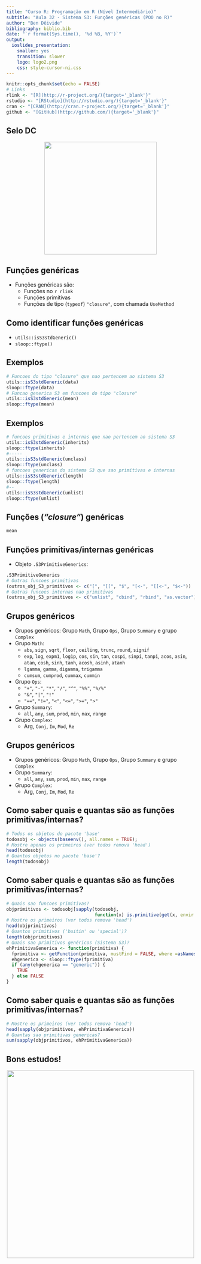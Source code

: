 ```yaml
---
title: "Curso R: Programação em R (Nível Intermediário)"
subtitle: "Aula 32 - Sistema S3: Funções genéricas (POO no R)"
author: "Ben Dêivide"
bibliography: biblio.bib
date: "`r format(Sys.time(), '%d %B, %Y')`"
output: 
  ioslides_presentation: 
    smaller: yes
    transition: slower
    logo: logo2.png
    css: style-cursor-ni.css
---
```


```r
knitr::opts_chunk$set(echo = FALSE)
# Links
rlink <- "[R](http://r-project.org/){target='_blank'}"
rstudio <- "[RStudio](http://rstudio.org/){target='_blank'}"
cran <- "[CRAN](http://cran.r-project.org/){target='_blank'}"
github <- "[GitHub](http://github.com/){target='_blank'}"
```


<!--
YAML:
date: "`r format(Sys.time(), '%d %B, %Y')`"
=====
APRESENTACAO:

Inserir nas secoes:
{data-background=boards.jpg data-background-size=cover}
-->


## Selo DC

<center>
[![](SeloDC-preto.png){height=300 width=300}](https://bendeivide.github.io/dc/){target="_blank"}
</center>

## Funções genéricas

- Funções genéricas são:
  - Funções no `r rlink`
  - Funções primitivas
  - Funções de tipo (`typeof`) `"closure"`, com chamada `UseMethod`
  
## Como identificar funções genéricas

- `utils::isS3stdGeneric()`
- `sloop::ftype()`

## Exemplos

```r
# Funcoes do tipo "closure" que nao pertencem ao sistema S3
utils::isS3stdGeneric(data)
sloop::ftype(data)
# Funcao generica S3 em funcoes do tipo "closure"
utils::isS3stdGeneric(mean)
sloop::ftype(mean)
```

## Exemplos

```r
# funcoes primitivas e internas que nao pertencem ao sistema S3
utils::isS3stdGeneric(inherits)
sloop::ftype(inherits)
#-----
utils::isS3stdGeneric(unclass)
sloop::ftype(unclass)
# funcoes genericas do sistema S3 que sao primitivas e internas
utils::isS3stdGeneric(length)
sloop::ftype(length)
#--
utils::isS3stdGeneric(unlist)
sloop::ftype(unlist)
```

## Funções (*"closure"*) genéricas

```r
mean
```

## Funções primitivas/internas genéricas

- Objeto `.S3PrimitiveGenerics`:

```r
.S3PrimitiveGenerics
# Outras funcoes primitivas
(outros_obj_S3_primitivos <- c("[", "[[", "$", "[<-", "[[<-", "$<-"))
# Outras funcoes internas nao primitivas
(outros_obj_S3_primitivos <- c("unlist", "cbind", "rbind", "as.vector"))
```

## Grupos genéricos

- Grupos genéricos: Grupo `Math`, Grupo `Ops`, Grupo `Summary` e grupo `Complex`
- Grupo `Math`: 
  - `abs`, `sign`, `sqrt`, `floor`, `ceiling`, `trunc`, `round`, `signif`
  - `exp`, `log`, `expm1`, `log1p`, `cos`, `sin`, `tan`, `cospi`, `sinpi`, `tanpi`, `acos`, `asin`, `atan`, `cosh`, `sinh`, `tanh`, `acosh`, `asinh`, `atanh`
  - `lgamma`, `gamma`, `digamma`, `trigamma`
  - `cumsum`, `cumprod`, `cummax`, `cummin`

- Grupo `Ops`:
  - `"+"`, `"-"`, `"*"`, `"/"`, `"^"`, `"%%"`, `"%/%"`
  - `"&"`, `"|"`, `"!"`
  - `"=="`, `"!="`, `"<"`, `"<="`, `">="`, `">"`

- Grupo `Summary`:
  - `all`, `any`, `sum`, `prod`, `min`, `max`, `range`

- Grupo `Complex`:
  - Arg, `Conj`, `Im`, `Mod`, `Re`
  
## Grupos genéricos

- Grupos genéricos: Grupo `Math`, Grupo `Ops`, Grupo `Summary` e grupo `Complex`
- Grupo `Summary`:
  - `all`, `any`, `sum`, `prod`, `min`, `max`, `range`

- Grupo `Complex`:
  - Arg, `Conj`, `Im`, `Mod`, `Re`




## Como saber quais e quantas são as funções primitivas/internas?

```r
# Todos os objetos do pacote 'base'
todosobj <- objects(baseenv(), all.names = TRUE); 
# Mostre apenas os primeiros (ver todos remova 'head')
head(todosobj)
# Quantos objetos no pacote 'base'?
length(todosobj)
```

## Como saber quais e quantas são as funções primitivas/internas?

```r
# Quais sao funcoes primitivas?
objprimitivos <- todosobj[sapply(todosobj,  
                                 function(x) is.primitive(get(x, envir = baseenv())))]
# Mostre os primeiros (ver todos remova 'head')
head(objprimitivos)
# Quantos primitivos ('buitin' ou 'special')?
length(objprimitivos)
# Quais sao primitivos genéricos (Sistema S3)?
ehPrimitivaGenerica <- function(primitiva) {
  fprimitiva <- getFunction(primitiva, mustFind = FALSE, where =asNamespace("base"))
  ehgenerica <- sloop::ftype(fprimitiva)
  if (any(ehgenerica == "generic")) {
    TRUE
  } else FALSE
}
```

## Como saber quais e quantas são as funções primitivas/internas?

```r
# Mostre os primeiros (ver todos remova 'head')
head(sapply(objprimitivos, ehPrimitivaGenerica))
# Quantas sao primitivas genericas?
sum(sapply(objprimitivos, ehPrimitivaGenerica))
```

## Bons estudos!

<center>
[![](logo2.png){height=500 width=500}](https://bendeivide.github.io/courses/cursor/){target="_blank"}
</center>


